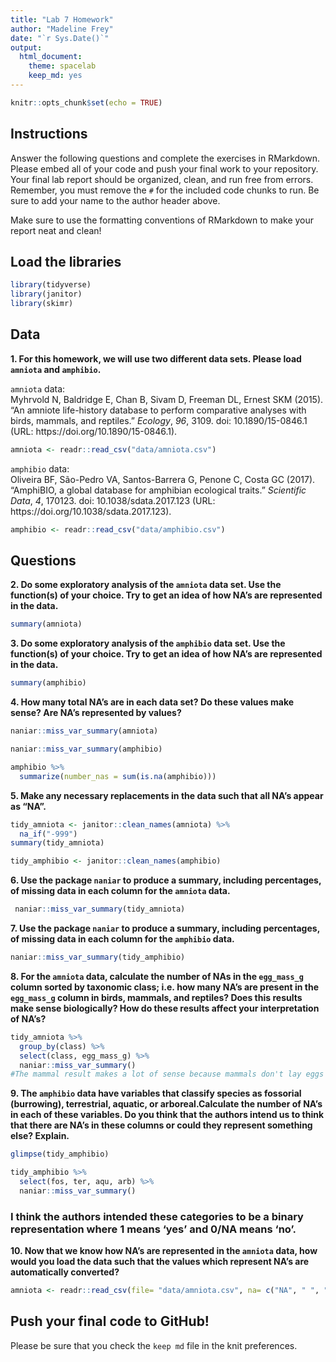 ```yaml
---
title: "Lab 7 Homework"
author: "Madeline Frey"
date: "`r Sys.Date()`"
output:
  html_document: 
    theme: spacelab
    keep_md: yes
---
```


```r
knitr::opts_chunk$set(echo = TRUE)
```

## Instructions
Answer the following questions and complete the exercises in RMarkdown. Please embed all of your code and push your final work to your repository. Your final lab report should be organized, clean, and run free from errors. Remember, you must remove the `#` for the included code chunks to run. Be sure to add your name to the author header above.  

Make sure to use the formatting conventions of RMarkdown to make your report neat and clean!  

## Load the libraries
```r
library(tidyverse)
library(janitor)
library(skimr)
``` 

## Data
**1. For this homework, we will use two different data sets. Please load `amniota` and `amphibio`.**  

`amniota` data:  
Myhrvold N, Baldridge E, Chan B, Sivam D, Freeman DL, Ernest SKM (2015). “An amniote life-history
database to perform comparative analyses with birds, mammals, and reptiles.” _Ecology_, *96*, 3109.
doi: 10.1890/15-0846.1 (URL: https://doi.org/10.1890/15-0846.1).
```r
amniota <- readr::read_csv("data/amniota.csv")
```

`amphibio` data:  
Oliveira BF, São-Pedro VA, Santos-Barrera G, Penone C, Costa GC (2017). “AmphiBIO, a global database
for amphibian ecological traits.” _Scientific Data_, *4*, 170123. doi: 10.1038/sdata.2017.123 (URL:
https://doi.org/10.1038/sdata.2017.123).
```r
amphibio <- readr::read_csv("data/amphibio.csv")
```

## Questions  
**2. Do some exploratory analysis of the `amniota` data set. Use the function(s) of your choice. Try to get an idea of how NA's are represented in the data.**  

```r
summary(amniota)
```

**3. Do some exploratory analysis of the `amphibio` data set. Use the function(s) of your choice. Try to get an idea of how NA's are represented in the data.**  

```r
summary(amphibio)
```

**4. How many total NA's are in each data set? Do these values make sense? Are NA's represented by values?**   

```r
naniar::miss_var_summary(amniota)

```

```r
naniar::miss_var_summary(amphibio)
```
```r
amphibio %>% 
  summarize(number_nas = sum(is.na(amphibio)))
```

**5. Make any necessary replacements in the data such that all NA's appear as "NA".**   
```r
tidy_amniota <- janitor::clean_names(amniota) %>%
  na_if("-999")
summary(tidy_amniota)

```

```r
tidy_amphibio <- janitor::clean_names(amphibio) 
```

**6. Use the package `naniar` to produce a summary, including percentages, of missing data in each column for the `amniota` data.**  
```r
 naniar::miss_var_summary(tidy_amniota) 
```

**7. Use the package `naniar` to produce a summary, including percentages, of missing data in each column for the `amphibio` data.**
```r
naniar::miss_var_summary(tidy_amphibio)
```

**8. For the `amniota` data, calculate the number of NAs in the `egg_mass_g` column sorted by taxonomic class; i.e. how many NA's are present in the `egg_mass_g` column in birds, mammals, and reptiles? Does this results make sense biologically? How do these results affect your interpretation of NA's?**  

```r
tidy_amniota %>% 
  group_by(class) %>% 
  select(class, egg_mass_g) %>% 
  naniar::miss_var_summary()
#The mammal result makes a lot of sense because mammals don't lay eggs (except platypus), but I'm not really sure how to interpret the Reptile and Bird results. Why would 90% of the reptiles measured not have egg mass?
```

**9. The `amphibio` data have variables that classify species as fossorial (burrowing), terrestrial, aquatic, or arboreal.Calculate the number of NA's in each of these variables. Do you think that the authors intend us to think that there are NA's in these columns or could they represent something else? Explain.**
```r
glimpse(tidy_amphibio)
```
```r
tidy_amphibio %>% 
  select(fos, ter, aqu, arb) %>% 
  naniar::miss_var_summary()
```
### I think the authors intended these categories to be a binary representation where 1 means 'yes' and 0/NA means 'no'.

**10. Now that we know how NA's are represented in the `amniota` data, how would you load the data such that the values which represent NA's are automatically converted?**
```r
amniota <- readr::read_csv(file= "data/amniota.csv", na= c("NA", " ", ".", "-999"))
```

## Push your final code to GitHub!
Please be sure that you check the `keep md` file in the knit preferences.  